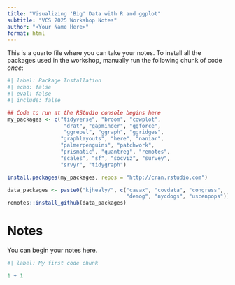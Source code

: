 ```yaml
---
title: "Visualizing 'Big' Data with R and ggplot"
subtitle: "VCS 2025 Workshop Notes"
author: "<Your Name Here>"
format: html
---
```


This is a quarto file where you can take your notes. To install all the packages used in the workshop, manually run the following chunk of code _once_:

```r
#| label: Package Installation
#| echo: false
#| eval: false
#| include: false

## Code to run at the RStudio console begins here
my_packages <- c("tidyverse", "broom", "cowplot", 
                  "drat", "gapminder", "ggforce", 
                  "ggrepel", "ggraph", "ggridges", 
                 "graphlayouts", "here", "naniar", 
                 "palmerpenguins", "patchwork", 
                 "prismatic", "quantreg", "remotes",
                 "scales", "sf", "socviz", "survey", 
                 "srvyr", "tidygraph")

install.packages(my_packages, repos = "http://cran.rstudio.com")

data_packages <- paste0("kjhealy/", c("cavax", "covdata", "congress", 
                                      "demog", "nycdogs", "uscenpops"))
remotes::install_github(data_packages)

```


# Notes

You can begin your notes here. 

```r
#| label: My first code chunk

1 + 1

```


